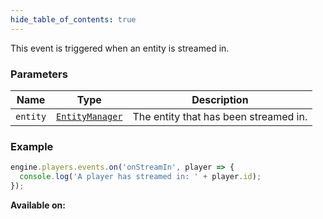 ```yaml
---
hide_table_of_contents: true
---
```



This event is triggered when an entity is streamed in.

### Parameters

| Name     | Type                                        | Description                           |
| -------- | ------------------------------------------- | ------------------------------------- |
| `entity` | [`EntityManager`](/sdk/types/EntityManager) | The entity that has been streamed in. |

### Example

```js
engine.players.events.on('onStreamIn', player => {
  console.log('A player has streamed in: ' + player.id);
});
```

**Available on:** <ClientTag /> <ServerTag />
